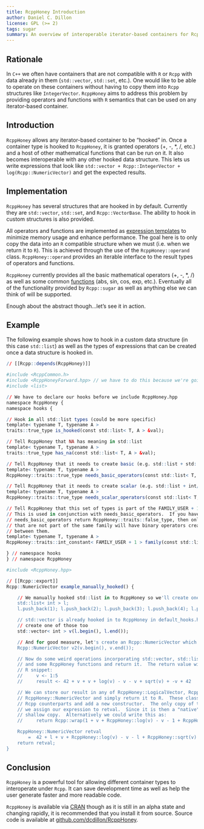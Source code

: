 ```yaml
---
title: RcppHoney Introduction
author: Daniel C. Dillon
license: GPL (>= 2)
tags: sugar
summary: An overview of interoperable iterator-based containers for Rcpp
---
```


## Rationale

In `C++` we often have containers that are not compatible with `R` or `Rcpp`
with data already in them (`std::vector`, `std::set`, etc.).  One would like
to be able to operate on these containers without having to copy them into
`Rcpp` structures like `IntegerVector`.  `RcppHoney` aims to address this
problem by providing operators and functions with `R` semantics that can be
used on any iterator-based container.

## Introduction

`RcppHoney` allows any iterator-based container to be "hooked" in.  Once a
container type is hooked to `RcppHoney`, it is granted operators (+, -, \*, /, etc.)
and a host of other mathematical functions that can be run on it.  It also
becomes interoperable with any other hooked data structure.  This lets us
write expressions that look like `std::vector + Rcpp::IntegerVector +
log(Rcpp::NumericVector)` and get the expected results.

## Implementation

`RcppHoney` has several structures that are hooked in by default.  Currently
they are `std::vector`, `std::set`, and `Rcpp::VectorBase`.  The ability to
hook in custom structures is also provided.

All operators and functions are implemented as
[expression templates](https://en.wikipedia.org/wiki/Expression_templates)
to minimize memory usage and enhance performance.  The goal here is to only
copy the data into an `R` compatible structure when we must (i.e. when we
return it to `R`).  This is achieved through the use of the `RcppHoney::operand`
class.  `RcppHoney::operand` provides an iterable interface to the result
types of operators and functions.

`RcppHoney` currently provides all the basic mathematical operators (+, -, \*, /)
as well as some common
[functions](https://github.com/dcdillon/RcppHoney/blob/master/inst/include/RcppHoney/functions.hpp#L53-L112)
(abs, sin, cos, exp, etc.).  Eventually all of the functionality provided by
`Rcpp::sugar` as well as anything else we can think of will be supported.

Enough about the abstract though...let's see it in action.

## Example

The following example shows how to hook in a custom data structure
(in this case `std::list`) as well as the types of expressions that can be
created once a data structure is hooked in.

```r
// [[Rcpp::depends(RcppHoney)]]

#include <RcppCommon.h>
#include <RcppHoneyForward.hpp> // we have to do this because we're going to hook in a non-default structure
#include <list>

// We have to declare our hooks before we include RcppHoney.hpp
namespace RcppHoney {
namespace hooks {

// Hook in all std::list types (could be more specific)
template< typename T, typename A >
traits::true_type is_hooked(const std::list< T, A > &val);

// Tell RcppHoney that NA has meaning in std::list
template< typename T, typename A >
traits::true_type has_na(const std::list< T, A > &val);

// Tell RcppHoney that it needs to create basic (e.g. std::list + std::list) operators
template< typename T, typename A >
RcppHoney::traits::true_type needs_basic_operators(const std::list< T, A > &val);

// Tell RcppHoney that it needs to create scalar (e.g. std::list + int/double) operators
template< typename T, typename A >
RcppHoney::traits::true_type needs_scalar_operators(const std::list< T, A > &val);

// Tell RcppHoney that this set of types is part of the FAMILY_USER + 1 family.
// This is used in conjunction with needs_basic_operators.  If you have
// needs_basic_operators return RcppHoney::traits::false_type, then only types
// that are not part of the same family will have binary operators created
// between them.
template< typename T, typename A >
RcppHoney::traits::int_constant< FAMILY_USER + 1 > family(const std::list< T, A > &val);

} // namespace hooks
} // namespace RcppHoney

#include <RcppHoney.hpp>

// [[Rcpp::export]]
Rcpp::NumericVector example_manually_hooked() {

    // We manually hooked std::list in to RcppHoney so we'll create one
    std::list< int > l;
    l.push_back(1); l.push_back(2); l.push_back(3); l.push_back(4); l.push_back(5);

    // std::vector is already hooked in to RcppHoney in default_hooks.hpp so we'll
    // create one of those too
    std::vector< int > v(l.begin(), l.end());

    // And for good measure, let's create an Rcpp::NumericVector which is also hooked by default
    Rcpp::NumericVector v2(v.begin(), v.end());

    // Now do some weird operations incorporating std::vector, std::list, Rcpp::NumericVector
    // and some RcppHoney functions and return it.  The return value will be equal to the following
    // R snippet:
    //     v <- 1:5
    //     result <- 42 + v + v + log(v) - v - v + sqrt(v) + -v + 42

    // We can store our result in any of RcppHoney::LogicalVector, RcppHoney::IntegerVector, or
    // RcppHoney::NumericVector and simply return it to R.  These classes inherit from their
    // Rcpp counterparts and add a new constructor.  The only copy of the data, in this case, is when
    // we assign our expression to retval.  Since it is then a "native" R type, returning it is a
    // shallow copy.  Alternatively we could write this as:
    //     return Rcpp::wrap(1 + v + RcppHoney::log(v) - v - 1 + RcppHoney::sqrt(v) + -v2);

    RcppHoney::NumericVector retval
        =  42 + l + v + RcppHoney::log(v) - v - l + RcppHoney::sqrt(v) + -v2 + 42;
    return retval;
}
```

## Conclusion

`RcppHoney` is a powerful tool for allowing different container types to interoperate
under `Rcpp`.  It can save development time as well as help the user generate faster
and more readable code.

`RcppHoney` is available via [CRAN](http://cran.r-project.org) though as it is still
in an alpha state and changing rapidly, it is recommended that you install it from
source.  Source code is available at
[github.com/dcdillon/RcppHoney](https://github.com/dcdillon/RcppHoney).
